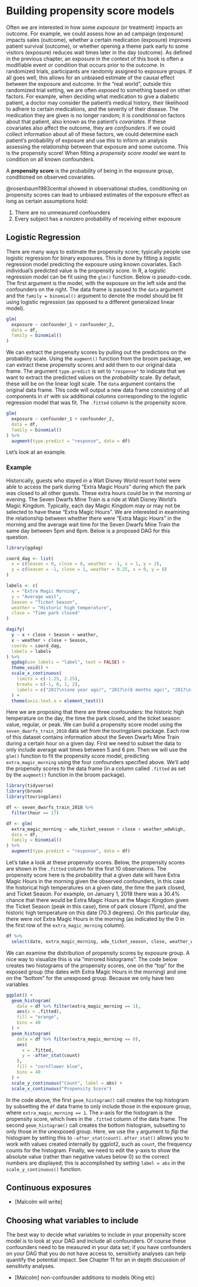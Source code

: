 # Building propensity score models

Often we are interested in how some *exposure* (or treatment) impacts an outcome.
For example, we could assess how an ad campaign (exposure) impacts sales (outcome), whether a certain medication (exposure) improves patient survival (outcome), or whether opening a theme park early to some visitors (exposure) reduces wait times later in the day (outcome).
As defined in the previous chapter, an exposure in the context of this book is often a modifiable event or condition that occurs prior to the outcome.
In randomized trials, participants are randomly assigned to exposure groups.
If all goes well, this allows for an unbiased estimate of the causal effect between the exposure and outcome.
In the "real world", outside this randomized trial setting, we are often *exposed* to something based on other factors.
For example, when deciding what medication to give a diabetic patient, a doctor may consider the patient's medical history, their likelihood to adhere to certain medications, and the severity of their disease.
The medication they are given is no longer random; it is *conditional* on factors about that patient, also known as the patient's *covariates*. If these covariates also affect the outcome, they are *confounders*.
If we could collect information about all of these factors, we could determine each patient's probability of exposure and use this to inform an analysis assessing the relationship between that exposure and some outcome.
This is the propensity score!
When fitting a *propensity score model* we want to condition on all known confounders.

::: {.def-box}
A **propensity score** is the probability of being in the exposure group, conditioned on observed covariates.
:::

@rosenbaum1983central showed in observational studies, conditioning on propensity scores can lead to unbiased estimates of the exposure effect as long as certain assumptions hold:

1.  There are no unmeasured confounders
2.  Every subject has a nonzero probability of receiving either exposure

## Logistic Regression

There are many ways to estimate the propensity score; typically people use logistic regression for binary exposures.
This is done by fitting a logistic regression model predicting the exposure using known covariates.
Each individual's predicted value is the propensity score.
In R, a logistic regression model can be fit using the `glm()` function.
Below is pseudo-code.
The first argument is the model, with the exposure on the left side and the confounders on the right.
The data frame is passed to the `data` argument and the `family = binomial()` argument to denote the model should be fit using logistic regression (as opposed to a different generalized linear model).

```r
glm(
  exposure ~ confounder_1 + confounder_2,
  data = df,
  family = binomial()
)
```

We can extract the propensity scores by pulling out the predictions on the probability scale.
Using the `augment()` function from the broom package, we can extract these propensity scores and add them to our original data frame.
The argument `type.predict` is set to `"response"` to indicate that we want to extract the predicted values on the *probability* scale.
By default, these will be on the linear logit scale.
The `data` argument contains the original data frame.
This code will output a new data frame consisting of all components in `df` with six additional columns corresponding to the logistic regression model that was fit.
The `.fitted` column is the propensity score.

```r
glm(
  exposure ~ confounder_1 + confounder_2,
  data = df,
  family = binomial()
) %>%
  augment(type.predict = "response", data = df)
```

Let's look at an example.

### Example

Historically, guests who stayed in a Walt Disney World resort hotel were able to access the park during "Extra Magic Hours" during which the park was closed to all other guests.
These extra hours could be in the morning or evening.
The Seven Dwarfs Mine Train is a ride at Walt Disney World's Magic Kingdom.
Typically, each day Magic Kingdom may or may not be selected to have these "Extra Magic Hours".
We are interested in examining the relationship between whether there were "Extra Magic Hours" in the morning and the average wait time for the Seven Dwarfs Mine Train the same day between 5pm and 6pm.
Below is a proposed DAG for this question.

```r
library(ggdag)

coord_dag <- list(
  x = c(Season = 0, close = 0, weather = -1, x = 1, y = 2),
  y = c(Season = -1, close = 1, weather = 0.25, x = 0, y = 0)
)

labels <- c(
  x = "Extra Magic Morning",
  y = "Average wait",
  Season = "Ticket Season",
  weather = "Historic high temperature",
  close = "Time park closed"
)

dagify(
  y ~ x + close + Season + weather,
  x ~ weather + close + Season,
  coords = coord_dag,
  labels = labels
) %>%
  ggdag(use_labels = "label", text = FALSE) +
  theme_void() +
  scale_x_continuous(
    limits = c(-1.25, 2.25), 
    breaks = c(-1, 0, 1, 2), 
    labels = c("2017\n(one year ago)", "2017\n(6 months ago)", "2017\n(3 months ago)", "5pm - 6pm\n(Today)")
  ) +
  theme(axis.text.x = element_text())
```

Here we are proposing that there are three confounders: the historic high temperature on the day, the time the park closed, and the ticket season: value, regular, or peak.
We can build a propensity score model using the `seven_dwarfs_train_2018` data set from the touringplans package.
Each row of this dataset contains information about the Seven Dwarfs Mine Train during a certain hour on a given day.
First we need to subset the data to only include average wait times between 5 and 6 pm.
Then we will use the `glm()` function to fit the propensity score model, predicting `extra_magic_morning` using the four confounders specified above.
We'll add the propensity scores to the data frame (in a column called `.fitted` as set by the `augment()` function in the broom package).

```r
library(tidyverse)
library(broom)
library(touringplans)

df <- seven_dwarfs_train_2018 %>%
  filter(hour == 17)

df <- glm(
  extra_magic_morning ~ wdw_ticket_season + close + weather_wdwhigh,
  data = df,
  family = binomial()
) %>%
  augment(type.predict = "response", data = df)
```

Let's take a look at these propensity scores.
Below, the propensity scores are shown in the `.fitted` column for the first 10 observations.
The propensity score here is the probability that a given date will have Extra Magic Hours in the morning given the observed confounders, in this case the historical high temperatures on a given date, the time the park closed, and Ticket Season.
For example, on January 1, 2018 there was a 30.4% chance that there would be Extra Magic Hours at the Magic Kingdom given the Ticket Season (peak in this case), time of park closure (11pm), and the historic high temperature on this date (70.3 degrees).
On this particular day, there were *not* Extra Magic Hours in the morning (as indicated by the 0 in the first row of the `extra_magic_morning` column).

```r
df %>%
  select(date, extra_magic_morning, wdw_ticket_season, close, weather_wdwhigh, .fitted)
```

We can examine the distribution of propensity scores by exposure group.
A nice way to visualize this is via "mirrored histograms".
The code below creates two histograms of the propensity scores, one on the "top" for the exposed group (the dates with Extra Magic Hours in the morning) and one on the "bottom" for the unexposed group.
Because we only have two variables

```r
ggplot() +
  geom_histogram(
    data = df %>% filter(extra_magic_morning == 1),
    aes(x = .fitted),
    fill = "orange",
    bins = 40
  ) +
  geom_histogram(
    data = df %>% filter(extra_magic_morning == 0),
    aes(
      x = .fitted,
      y = -after_stat(count)
    ),
    fill = "cornflower blue",
    bins = 40
  ) +
  scale_y_continuous("Count", label = abs) +
  scale_x_continuous("Propensity Score")
```

In the code above, the first `geom_histogram()` call creates the top histogram by subsetting the `df` data frame to only include those in the exposure group, where `extra_magic_morning == 1`.
The x-axis for the histogram is the propensity score, which lives in the `.fitted` column of the data frame.
The second `geom_histogram()` call creates the bottom histogram, subsetting to only those in the unexposed group.
Here, we use the `y` argument to *flip* the histogram by setting this to `-after_stat(count)`.
`after_stat()` allows you to work with values created internally by ggplot2, such as `count`, the frequency counts for the histogram.
Finally, we need to edit the y-axis to show the absolute value (rather than negative values below 0) so the correct numbers are displayed; this is accomplished by setting `label = abs` in the `scale_y_continuous()` function.

## Continuous exposures

-   [Malcolm will write]

## Choosing what variables to include

The best way to decide what variables to include in your propensity score model is to look at your DAG and include all confounders.
Of course these confounders need to be measured in your data set; if you have confounders on your DAG that you do not have access to, sensitivity analyses can help quantify the potential impact.
See Chapter 11 for an in depth discussion of sensitivity analyses.

-   [Malcolm] non-confounder additions to models (King etc)
